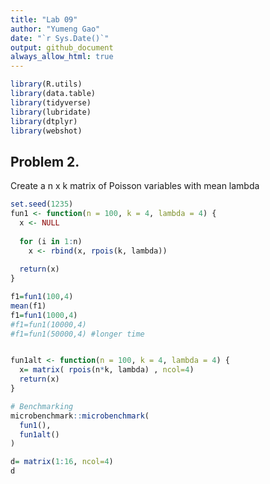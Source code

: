 ```yaml
---
title: "Lab 09"
author: "Yumeng Gao"
date: "`r Sys.Date()`"
output: github_document
always_allow_html: true
---
```


```r
library(R.utils)
library(data.table)
library(tidyverse)
library(lubridate)
library(dtplyr)
library(webshot)
```


## Problem 2.

Create a n x k matrix of Poisson variables with mean lambda
```r
set.seed(1235)
fun1 <- function(n = 100, k = 4, lambda = 4) {
  x <- NULL
  
  for (i in 1:n)
    x <- rbind(x, rpois(k, lambda))
  
  return(x)
}

f1=fun1(100,4)
mean(f1)
f1=fun1(1000,4)
#f1=fun1(10000,4)
#f1=fun1(50000,4) #longer time


fun1alt <- function(n = 100, k = 4, lambda = 4) {
  x= matrix( rpois(n*k, lambda) , ncol=4)  
  return(x)
}

# Benchmarking
microbenchmark::microbenchmark(
  fun1(),
  fun1alt()
)

```


```r
d= matrix(1:16, ncol=4)
d
```

```r

```









































